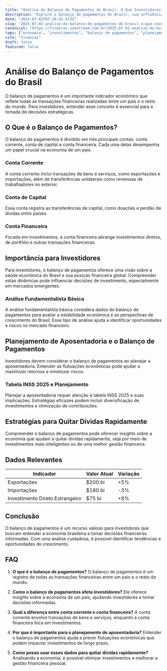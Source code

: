 ```yaml
---
title: "Análise do Balanço de Pagamentos do Brasil: O Que Investidores Precisam Saber"
description: "Explore o balanço de pagamentos do Brasil, sua influência no mercado financeiro e estratégias para investidores, com foco em análise fundamentalista."
date: "2025-07-02T07:30:42.472Z"
slug: "2025-07-02-analise-do-balanco-de-pagamentos-do-brasil-o-que-investidores-precisam-saber"
canonical: "https://financas.neostream.com.br/2025-07-02-analise-do-balanco-de-pagamentos-do-brasil-o-que-investidores-precisam-saber"
tags: ["economia", "investimentos", "balanço de pagamentos", "planejamento financeiro", "análise fundamentalista"]
site: "financas"
draft: false
featured: false
---
```


# Análise do Balanço de Pagamentos do Brasil

O balanço de pagamentos é um importante indicador econômico que reflete todas as transações financeiras realizadas entre um país e o resto do mundo. Para investidores, entender esse conceito é essencial para a tomada de decisões estratégicas.

## O Que é o Balanço de Pagamentos?

O balanço de pagamentos é dividido em três principais contas: conta corrente, conta de capital e conta financeira. Cada uma delas desempenha um papel crucial na economia de um país.

### Conta Corrente

A conta corrente inclui transações de bens e serviços, como exportações e importações, além de transferências unilaterais como remessas de trabalhadores no exterior.

### Conta de Capital

Essa conta registra as transferências de capital, como doações e perdão de dívidas entre países.

### Conta Financeira

Focada em investimentos, a conta financeira abrange investimentos diretos, de portfólio e outras transações financeiras.

## Importância para Investidores

Para investidores, o balanço de pagamentos oferece uma visão sobre a saúde econômica do Brasil e sua posição financeira global. Compreender estas dinâmicas pode influenciar decisões de investimento, especialmente em mercados emergentes.

### Análise Fundamentalista Básica

A análise fundamentalista básica considera dados do balanço de pagamentos para avaliar a estabilidade econômica e as perspectivas de crescimento do Brasil. Esse tipo de análise ajuda a identificar oportunidades e riscos no mercado financeiro.

## Planejamento de Aposentadoria e o Balanço de Pagamentos

Investidores devem considerar o balanço de pagamentos ao planejar a aposentadoria. Entender as flutuações econômicas pode ajudar a maximizar retornos e minimizar riscos.

### Tabela INSS 2025 e Planejamento

Planejar a aposentadoria requer atenção à tabela INSS 2025 e suas implicações. Estratégias eficazes podem incluir diversificação de investimentos e otimização de contribuições.

## Estratégias para Quitar Dívidas Rapidamente

Compreender o balanço de pagamentos pode oferecer insights sobre a economia que ajudam a quitar dívidas rapidamente, seja por meio de investimentos mais inteligentes ou de uma melhor gestão financeira.

## Dados Relevantes

| Indicador         | Valor Atual | Variação |
|-------------------|-------------|----------|
| Exportações       | $200 bi     | +5%      |
| Importações       | $180 bi     | -3%      |
| Investimento Direto Estrangeiro | $75 bi | +8% |

## Conclusão

O balanço de pagamentos é um recurso valioso para investidores que buscam entender a economia brasileira e tomar decisões financeiras informadas. Com uma análise cuidadosa, é possível identificar tendências e oportunidades de crescimento.

## FAQ

1. **O que é o balanço de pagamentos?**
   O balanço de pagamentos é um registro de todas as transações financeiras entre um país e o resto do mundo.

2. **Como o balanço de pagamentos afeta investidores?**
   Ele oferece insights sobre a economia de um país, ajudando investidores a tomar decisões informadas.

3. **Qual a diferença entre conta corrente e conta financeira?**
   A conta corrente envolve transações de bens e serviços, enquanto a conta financeira foca em investimentos.

4. **Por que é importante para o planejamento de aposentadoria?**
   Entender o balanço de pagamentos ajuda a prever flutuações econômicas que podem impactar investimentos de longo prazo.

5. **Como posso usar esses dados para quitar dívidas rapidamente?**
   Analisando a economia, é possível otimizar investimentos e melhorar a gestão financeira pessoal.